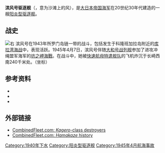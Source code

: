 '''滨风号驱逐舰'''（{{lang-ja|浜風}}，意为沙滩上的风），是[[大日本帝国海军|大日本帝国海军]]在20世纪30年代建造的一艘[[阳炎型驱逐舰|阳炎型驱逐舰]]。

== 战史 ==
[[File:Hamakaze_II_film.jpg|右]]
<span>滨风号在1943年所罗门岛链一带的战斗，包括发生于科隆班加拉岛附近的[[库拉湾海战|库拉湾海战]]中，表现活跃。</span>1945年4月7日，滨风号伴随[[大和号战列舰|大和号战列舰]]参加了进攻冲绳盟军海军的[[坊之岬海戰|坊之岬海戰]]。在战斗中，她被[[快速航母特遣舰队|快速航母特遣舰队]]的飞机炸沉于长崎西南240千米处。（坐标{{Coord|30|47|N|128|08|E}}）

== 参考资料 ==
* {{Cite book|title=Conway's All the World's Fighting Ships 1922–1946|publisher=Conway Maritime Press|year=1980|isbn=0-85177-146-7|location=Greenwich, UK|editor1-last=Chesneau|editor1-first=Roger}}
* {{Cite book|title=Warships of the Imperial Japanese Navy, 1869–1945|last=Jentschura|first=Hansgeorg|last2=Jung|first2=Dieter|last3=Mickel|first3=Peter|publisher=United States Naval Institute|year=1977|isbn=0-87021-893-X|location=Annapolis, Maryland|last-author-amp=yes}}
* {{Cite book|title=Destroyers of World War 2|last=Whitley|first=M. J.|date=1988|publisher=Naval Institute Press|isbn=0-87021-326-1|location=Annapolis, Maryland}}

== 外部链接 ==
* [http://www.combinedfleet.com/kagero_c.htm CombinedFleet.com: ''Kagero''-class destroyers] {{Wayback|url=http://www.combinedfleet.com/kagero_c.htm |date=20160622011308 }}
* [http://www.combinedfleet.com/hamaka_t.htm CombinedFleet.com: ''Hamakaze'' history] {{Wayback|url=http://www.combinedfleet.com/hamaka_t.htm |date=20190916212004 }}

{{陽炎型驅逐艦}}
[[Category:1940年下水|Category:1940年下水]]
[[Category:阳炎型驱逐舰|Category:阳炎型驱逐舰]]
[[Category:1945年4月航海事故|Category:1945年4月航海事故]]